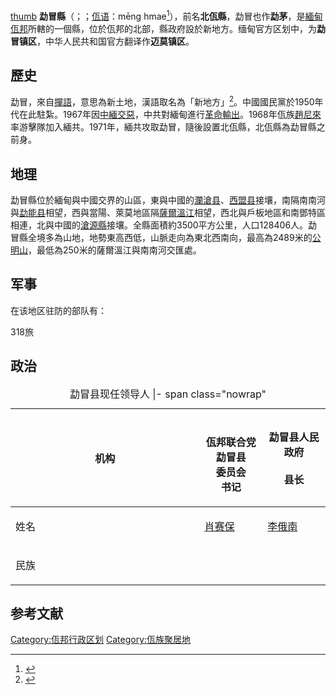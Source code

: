 [[file:勐冒县在佤邦北部地区的位置.png|thumb]]
'''勐冒縣'''（{{lang-my|မိုင်းမောမြို့နယ်}}；{{lang-shn|မိူင်းမႂ်ႇ၊ ၸႄႈဝဵင်း}}；[[佤语|佤语]]：mēng hmae<ref>{{cite book |author=王敬骝主编 |title=佤汉大词典 |location=[[昆明|昆明]] |publisher=[[云南民族出版社|云南民族出版社]] |date=2014 |isbn=978-7-5367-6031-8 }}</ref>{{rp|1169}}），前名'''北佤縣'''，勐冒也作'''勐茅'''，是[[緬甸|緬甸]][[佤邦|佤邦]]所轄的一個縣，位於佤邦的北部，縣政府設於新地方。缅甸官方区划中，为'''勐冒镇区'''，中华人民共和国官方翻译作'''迈莫镇区'''。

==歷史==
勐冒，來自[[撣語|撣語]]，意思為新土地，漢語取名為「新地方」<ref name=":0">{{cite book|author=[[贝蒂尔·林特纳|柏提爾．林納]] 林玉菁譯|title=《直擊緬甸內戰現場：一部穿越印度、緬北到中國的2275公里採訪實錄》|publisher=馬可孛羅|date=2019-08|isbn= 9789578759770 |oclc= 1118671215}}</ref>。中國國民黨於1950年代在此駐紮。1967年因[[中緬關係|中緬交惡]]，中共對緬甸進行[[革命輸出|革命輸出]]。1968年佤族[[趙尼來|趙尼來]]率游擊隊加入緬共。1971年，緬共攻取勐冒，隨後設置北佤縣，北佤縣為勐冒縣之前身。{{R|:0}}

==地理==
勐冒縣位於緬甸與中國交界的山區，東與中國的[[澜沧拉祜族自治县|瀾滄县]]、[[西盟佤族自治縣|西盟县]]接壤，南隔南南河與[[勐能县|勐能县]]相望，西與當陽、萊莫地區隔[[薩爾溫江|薩爾溫江]]相望，西北與戶板地區和南鄧特區相連，北與中國的[[沧源佤族自治县|滄源縣]]接壤。全縣面積約3500平方公里，人口128406人。勐冒縣全境多為山地，地勢東高西低，山脈走向為東北西南向，最高為2489米的[[公明山|公明山]]，最低為250米的薩爾溫江與南南河交匯處。

== 军事 ==
在该地区驻防的部队有：

318旅

== 政治 ==
{| class="wikitable" style="margin:1em auto 1em auto; text-align:center"
|+ 勐冒县现任领导人
|- span class="nowrap"
! 机构
! style="width:20%" |<br>佤邦联合党<br>勐冒县<br>委员会<br>书记
! style="width:20%" |勐冒县人民政府<br><br>县长
|-
! 姓名
| [[肖赛保|肖赛保]]
|[[李俄南|李俄南]]
|-
! 民族


|
|
|}

== 参考文献 ==
{{Reflist}}
{{中缅边界}}
{{佤邦}}
[[Category:佤邦行政区划|Category:佤邦行政区划]]
[[Category:佤族聚居地|Category:佤族聚居地]]